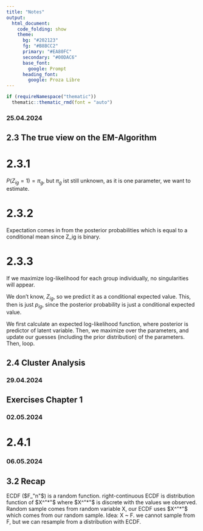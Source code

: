 ```yaml
---
title: "Notes"
output: 
  html_document:
    code_folding: show
    theme:
      bg: "#202123"
      fg: "#B8BCC2"
      primary: "#EA80FC"
      secondary: "#00DAC6"
      base_font:
        google: Prompt
      heading_font:
        google: Proza Libre
---
```


```r
if (requireNamespace("thematic")) 
  thematic::thematic_rmd(font = "auto")
```
### 25.04.2024
## 2.3 The true view on the EM-Algorithm
# 2.3.1
${P(Z_{ig} = 1) = \pi{_g}}$, but ${\pi_g}$ ist still unknown, as it is one parameter, we want to estimate.

# 2.3.2
Expectation comes in from the posterior probabilities which is equal to a conditional mean since Z_ig is binary.

# 2.3.3
If we maximize log-likelihood for each group individually, no singularities will appear.

We don't know, $Z_{ig}$, so we predict it as a conditional expected value.
This, then is just $p_{ig}$, since the posterior probability is just a conditional expected value.

We first calculate an expected log-likelihood function, where posterior is predictor of latent variable.
Then, we maximize over the parameters, and update our guesses (including the prior distribution) of the parameters.
Then, loop.

## 2.4 Cluster Analysis

### 29.04.2024
## Exercises Chapter 1

### 02.05.2024

# 2.4.1 

### 06.05.2024
## 3.2 Recap
ECDF ($F_"n"$) is a random function.
right-continuous
ECDF is distribution function of $X^"*"$ where $X^"*"$ is discrete with the values we observed.
Random sample comes from random variable X, our ECDF uses $X^"*"$ which comes from our random sample.
Idea: X ~ F. we cannot sample from F, but we can resample from a distribution with ECDF.


